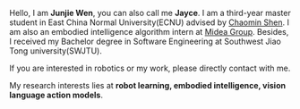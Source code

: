 Hello, I am **Junjie Wen**, you can also call me **Jayce**. I am a third-year master student in East China Normal University(ECNU) advised by [Chaomin Shen](https://scholar.google.com/citations?user=axtR_4QAAAAJ&hl=en).
I am also an embodied intelligence algorithm intern at [Midea Group](https://www.midea.com.cn/). Besides, I received my Bachelor degree in Software Engineering at Southwest Jiao Tong university(SWJTU).

If you are interested in robotics or my work, please directly contact with me.

My research interests lies at **robot learning, embodied intelligence, vision language action models**. 
